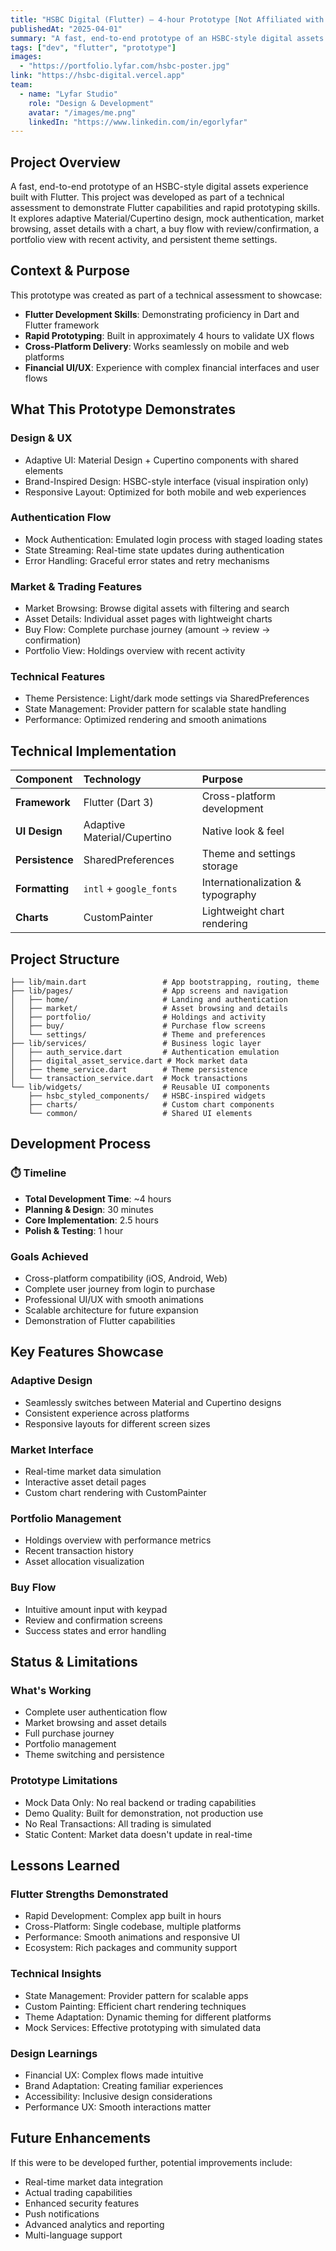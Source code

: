 ---
title: "HSBC Digital (Flutter) – 4-hour Prototype [Not Affiliated with HSBC]"
publishedAt: "2025-04-01"
summary: "A fast, end-to-end prototype of an HSBC-style digital assets experience built with Flutter as part of a technical assessment. Demonstrates adaptive Material/Cupertino design, market browsing, asset details with charts, buy flow, and portfolio view."
tags: ["dev", "flutter", "prototype"]
images:
  - "https://portfolio.lyfar.com/hsbc-poster.jpg"
link: "https://hsbc-digital.vercel.app"
team:
  - name: "Lyfar Studio"
    role: "Design & Development"
    avatar: "/images/me.png"
    linkedIn: "https://www.linkedin.com/in/egorlyfar"
---

## Project Overview

A fast, end-to-end prototype of an HSBC-style digital assets experience built with Flutter. This project was developed as part of a technical assessment to demonstrate Flutter capabilities and rapid prototyping skills. It explores adaptive Material/Cupertino design, mock authentication, market browsing, asset details with a chart, a buy flow with review/confirmation, a portfolio view with recent activity, and persistent theme settings.

## Context & Purpose

This prototype was created as part of a technical assessment to showcase:
- **Flutter Development Skills**: Demonstrating proficiency in Dart and Flutter framework
- **Rapid Prototyping**: Built in approximately 4 hours to validate UX flows
- **Cross-Platform Delivery**: Works seamlessly on mobile and web platforms
- **Financial UI/UX**: Experience with complex financial interfaces and user flows

## What This Prototype Demonstrates

### Design & UX
- Adaptive UI: Material Design + Cupertino components with shared elements
- Brand-Inspired Design: HSBC-style interface (visual inspiration only)
- Responsive Layout: Optimized for both mobile and web experiences

### Authentication Flow
- Mock Authentication: Emulated login process with staged loading states
- State Streaming: Real-time state updates during authentication
- Error Handling: Graceful error states and retry mechanisms

### Market & Trading Features
- Market Browsing: Browse digital assets with filtering and search
- Asset Details: Individual asset pages with lightweight charts
- Buy Flow: Complete purchase journey (amount → review → confirmation)
- Portfolio View: Holdings overview with recent activity

### Technical Features
- Theme Persistence: Light/dark mode settings via SharedPreferences
- State Management: Provider pattern for scalable state handling
- Performance: Optimized rendering and smooth animations

## Technical Implementation

| Component | Technology | Purpose |
| :--- | :--- | :--- |
| **Framework** | Flutter (Dart 3) | Cross-platform development |
| **UI Design** | Adaptive Material/Cupertino | Native look & feel |
| **Persistence** | SharedPreferences | Theme and settings storage |
| **Formatting** | `intl` + `google_fonts` | Internationalization & typography |
| **Charts** | CustomPainter | Lightweight chart rendering |

## Project Structure

```
├── lib/main.dart                 # App bootstrapping, routing, theme
├── lib/pages/                    # App screens and navigation
│   ├── home/                     # Landing and authentication
│   ├── market/                   # Asset browsing and details
│   ├── portfolio/                # Holdings and activity
│   ├── buy/                      # Purchase flow screens
│   └── settings/                 # Theme and preferences
├── lib/services/                 # Business logic layer
│   ├── auth_service.dart         # Authentication emulation
│   ├── digital_asset_service.dart # Mock market data
│   ├── theme_service.dart        # Theme persistence
│   └── transaction_service.dart  # Mock transactions
└── lib/widgets/                  # Reusable UI components
    ├── hsbc_styled_components/   # HSBC-inspired widgets
    ├── charts/                   # Custom chart components
    └── common/                   # Shared UI elements
```

## Development Process

### ⏱️ **Timeline**
- **Total Development Time**: ~4 hours
- **Planning & Design**: 30 minutes
- **Core Implementation**: 2.5 hours
- **Polish & Testing**: 1 hour

### Goals Achieved
- Cross-platform compatibility (iOS, Android, Web)
- Complete user journey from login to purchase
- Professional UI/UX with smooth animations
- Scalable architecture for future expansion
- Demonstration of Flutter capabilities

## Key Features Showcase

### Adaptive Design
- Seamlessly switches between Material and Cupertino designs
- Consistent experience across platforms
- Responsive layouts for different screen sizes

### Market Interface
- Real-time market data simulation
- Interactive asset detail pages
- Custom chart rendering with CustomPainter

### Portfolio Management
- Holdings overview with performance metrics
- Recent transaction history
- Asset allocation visualization

### Buy Flow
- Intuitive amount input with keypad
- Review and confirmation screens
- Success states and error handling

## Status & Limitations

### What's Working
- Complete user authentication flow
- Market browsing and asset details
- Full purchase journey
- Portfolio management
- Theme switching and persistence

### Prototype Limitations
- Mock Data Only: No real backend or trading capabilities
- Demo Quality: Built for demonstration, not production use
- No Real Transactions: All trading is simulated
- Static Content: Market data doesn't update in real-time

## Lessons Learned

### Flutter Strengths Demonstrated
- Rapid Development: Complex app built in hours
- Cross-Platform: Single codebase, multiple platforms
- Performance: Smooth animations and responsive UI
- Ecosystem: Rich packages and community support

### Technical Insights
- State Management: Provider pattern for scalable apps
- Custom Painting: Efficient chart rendering techniques
- Theme Adaptation: Dynamic theming for different platforms
- Mock Services: Effective prototyping with simulated data

### Design Learnings
- Financial UX: Complex flows made intuitive
- Brand Adaptation: Creating familiar experiences
- Accessibility: Inclusive design considerations
- Performance UX: Smooth interactions matter

## Future Enhancements

If this were to be developed further, potential improvements include:
- Real-time market data integration
- Actual trading capabilities
- Enhanced security features
- Push notifications
- Advanced analytics and reporting
- Multi-language support

